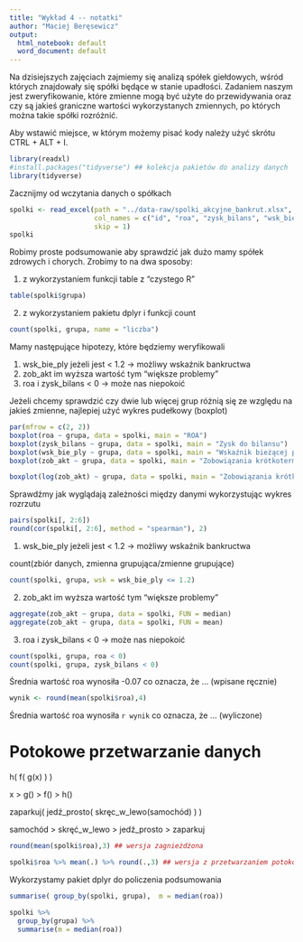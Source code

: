 ```yaml
---
title: "Wykład 4 -- notatki"
author: "Maciej Beręsewicz"
output:
  html_notebook: default
  word_document: default
---
```


Na dzisiejszych zajęciach zajmiemy się analizą spółek giełdowych, wśród których znajdowały się spółki będące w stanie upadłości. Zadaniem naszym jest zweryfikowanie, które zmienne mogą być użyte do przewidywania oraz czy są jakieś graniczne wartości wykorzystanych zmiennych, po których można takie spółki rozróżnić.

Aby wstawić miejsce, w którym możemy pisać kody należy użyć skrótu CTRL + ALT + I.

```r
library(readxl)
#install.packages("tidyverse") ## kolekcja pakietów do analizy danych
library(tidyverse)
```


Zacznijmy od wczytania danych o spółkach

```r
spolki <- read_excel(path = "../data-raw/spolki_akcyjne_bankrut.xlsx",
                     col_names = c("id", "roa", "zysk_bilans", "wsk_bie_ply", "zob_akt", "rotacja", "grupa"), 
                     skip = 1)
spolki
```

Robimy proste podsumowanie aby sprawdzić jak dużo mamy spółek zdrowych i chorych. Zrobimy to na dwa sposoby:

1. z wykorzystaniem funkcji table z "czystego R"

```r
table(spolki$grupa)
```

2. z wykorzystaniem pakietu dplyr i funkcji count

```r
count(spolki, grupa, name = "liczba")
```

Mamy następujące hipotezy, które będziemy weryfikowali

1. wsk_bie_ply jeżeli jest < 1.2 -> możliwy wskaźnik bankructwa
2. zob_akt im wyższa wartość tym "większe problemy"
3. roa i zysk_bilans < 0 -> może nas niepokoić

Jeżeli chcemy sprawdzić czy dwie lub więcej grup różnią się ze względu na jakieś zmienne, najlepiej użyć wykres pudełkowy (boxplot)

```r
par(mfrow = c(2, 2))
boxplot(roa ~ grupa, data = spolki, main = "ROA")
boxplot(zysk_bilans ~ grupa, data = spolki, main = "Zysk do bilansu")
boxplot(wsk_bie_ply ~ grupa, data = spolki, main = "Wskaźnik bieżącej płynności")
boxplot(zob_akt ~ grupa, data = spolki, main = "Zobowiązania krótkoterminowe")
```

```r
boxplot(log(zob_akt) ~ grupa, data = spolki, main = "Zobowiązania krótkoterminowe")
```

Sprawdźmy jak wyglądają zależności między danymi wykorzystując wykres rozrzutu

```r
pairs(spolki[, 2:6])
round(cor(spolki[, 2:6], method = "spearman"), 2)
```

1. wsk_bie_ply jeżeli jest < 1.2 -> możliwy wskaźnik bankructwa

count(zbiór danych, zmienna grupująca/zmienne grupujące)

```r
count(spolki, grupa, wsk = wsk_bie_ply <= 1.2)
```

2. zob_akt im wyższa wartość tym "większe problemy"

```r
aggregate(zob_akt ~ grupa, data = spolki, FUN = median)
aggregate(zob_akt ~ grupa, data = spolki, FUN = mean)
```


3. roa i zysk_bilans < 0 -> może nas niepokoić

```r
count(spolki, grupa, roa < 0)
count(spolki, grupa, zysk_bilans < 0)
```


Średnia wartość roa wynosiła -0.07 co oznacza, że ... (wpisane ręcznie)

```r
wynik <- round(mean(spolki$roa),4)
```


Średnia wartość roa wynosiła `r wynik` co oznacza, że ... (wyliczone)


# Potokowe przetwarzanie danych

h( f( g(x) ) )

x > g() > f() > h()

zaparkuj( jedź_prosto( skręc_w_lewo(samochód) ) )

samochód > skręć_w_lewo > jedź_prosto > zaparkuj


```r
round(mean(spolki$roa),3) ## wersja zagnieżdżona

spolki$roa %>% mean(.) %>% round(.,3) ## wersja z przetwarzaniem potokowym
```

Wykorzystamy pakiet dplyr do policzenia podsumowania
```r
summarise( group_by(spolki, grupa),  m = median(roa))

spolki %>% 
  group_by(grupa) %>%  
  summarise(m = median(roa))
```


